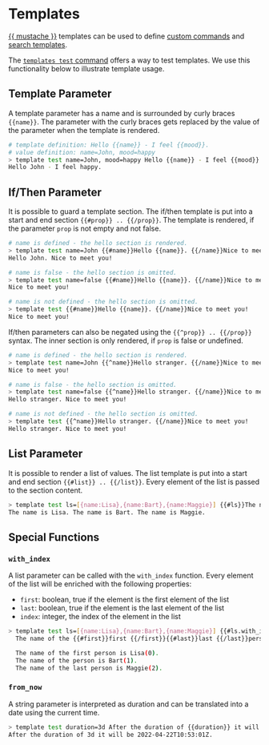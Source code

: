# Templates

[{{ mustache }}](https://mustache.github.io) templates can be used to define [custom commands](./cli/index.mdx#custom-commands) and [search templates](./cli/search-commands/templates/index.mdx).

The [`templates test` command](./cli/search-commands/templates/test.mdx) offers a way to test templates. We use this functionality below to illustrate template usage.

## Template Parameter

A template parameter has a name and is surrounded by curly braces `{{name}}`. The parameter with the curly braces gets replaced by the value of the parameter when the template is rendered.

```bash title="A template parameter exmaple"
# template definition: Hello {{name}} - I feel {{mood}}.
# value definition: name=John, mood=happy
> template test name=John, mood=happy Hello {{name}} - I feel {{mood}}.
​Hello John - I feel happy.
```

## If/Then Parameter

It is possible to guard a template section. The if/then template is put into a start and end section `{{#prop}} .. {{/prop}}`. The template is rendered, if the parameter `prop` is not empty and not false.

```bash title="A if/then template parameter example"
# name is defined - the hello section is rendered.
> template test name=John {{#name}}Hello {{name}}. {{/name}}Nice to meet you!
​Hello John. Nice to meet you!

# name is false - the hello section is omitted.
> template test name=false {{#name}}Hello {{name}}. {{/name}}Nice to meet you!
​Nice to meet you!

# name is not defined - the hello section is omitted.
> template test {{#name}}Hello {{name}}. {{/name}}Nice to meet you!
​Nice to meet you!
```

If/then parameters can also be negated using the `{{^prop}} .. {{/prop}}` syntax. The inner section is only rendered, if `prop` is false or undefined.

```bash title="A negated if/then template parameter example"
# name is defined - the hello section is rendered.
> template test name=John {{^name}}Hello stranger. {{/name}}Nice to meet you!
​Nice to meet you!

# name is false - the hello section is omitted.
> template test name=false {{^name}}Hello stranger. {{/name}}Nice to meet you!
​Hello stranger. Nice to meet you!

# name is not defined - the hello section is omitted.
> template test {{^name}}Hello stranger. {{/name}}Nice to meet you!
​Hello stranger. Nice to meet you!
```

## List Parameter

It is possible to render a list of values. The list template is put into a start and end section `{{#list}} .. {{/list}}`. Every element of the list is passed to the section content.

```bash title="A list template parameter example"
> template test ls=[{name:Lisa},{name:Bart},{name:Maggie}] {{#ls}}The name is {{name}}. {{/ls}}
​The name is Lisa. The name is Bart. The name is Maggie.
```

## Special Functions

### `with_index`

A list parameter can be called with the `with_index` function. Every element of the list will be enriched with the following properties:

- `first`: boolean, true if the element is the first element of the list
- `last`: boolean, true if the element is the last element of the list
- `index`: integer, the index of the element in the list

```bash title="A list template parameter example with index"
> template test ls=[{name:Lisa},{name:Bart},{name:Maggie}] {{#ls.with_index}}
​  The name of the {{#first}}first {{/first}}{{#last}}last {{/last}}person is {{name}}({{index}}). {{/ls.with_index}}

​  The name of the first person is Lisa(0).
​  The name of the person is Bart(1).
​  The name of the last person is Maggie(2).
```

### `from_now`

A string parameter is interpreted as duration and can be translated into a date using the current time.

```bash title="A duration template parameter example"
> template test duration=3d After the duration of {{duration}} it will be {{duration.from_now}}.
​After the duration of 3d it will be 2022-04-22T10:53:01Z.
```
